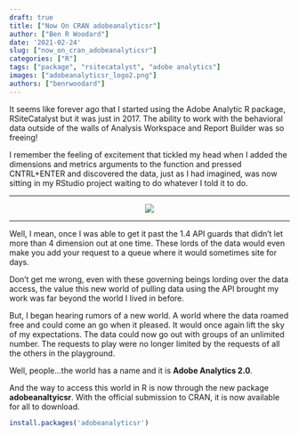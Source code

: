 ```yaml
---
draft: true
title: ["Now On CRAN adobeanalyticsr"]
author: ["Ben R Woodard"]
date: '2021-02-24'
slug: ["now_on_cran_adobeanalyticsr"]
categories: ["R"]
tags: ["package", "rsitecatalyst", "adobe analytics"]
images: ["adobeanalyticsr_logo2.png"]
authors: ["benrwoodard"]
---
```


It seems like forever ago that I started using the Adobe Analytic R package, RSiteCatalyst but it was just in 2017. The ability to work with the behavioral data outside of the walls of Analysis Workspace and Report Builder was so freeing! 
<!--more-->  

I remember the feeling of excitement that tickled my head when I added the dimensions and metrics arguments to the function and pressed CNTRL+ENTER and discovered the data, just as I had imagined, was now sitting in my RStudio project waiting to do whatever I told it to do. 
<hr>
<center>
![](images/key2.png)   
</center>
<hr>

Well, I mean, once I was able to get it past the 1.4 API guards that didn't let more than 4 dimension out at one time.  These lords of the data would even make you add your request to a queue where it would sometimes site for days. 

Don't get me wrong, even with these governing beings lording over the data access, the value this new world of pulling data using the API brought my work was far beyond the world I lived in before. 

But, I began hearing rumors of a new world. A world where the data roamed free and could come an go when it pleased.  It would once again lift the sky of my expectations. The data could now go out with groups of an unlimited number.  The requests to play were no longer limited by the requests of all the others in the playground. 

Well, people...the world has a name and it is **Adobe Analytics 2.0**.

And the way to access this world in R is now through the new package **adobeanaltyicsr**.  With the official submission to CRAN, it is now available for all to download.

```r
install.packages('adobeanalyticsr')
```
